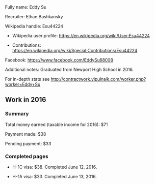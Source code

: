 Fully name: Eddy Su

Recruiter: Ethan Bashkansky

Wikipedia handle: Esu44224

* Wikipedia user profile: https://en.wikipedia.org/wiki/User:Esu44224

* Contributions: https://en.wikipedia.org/wiki/Special:Contributions/Esu44224

Facebook: https://www.facebook.com/EddySu98008

Additional notes: Graduated from Newport High School in 2016.

For in-depth stats see http://contractwork.vipulnaik.com/worker.php?worker=Eddy+Su

== Work in 2016 ==

=== Summary ===

Total money earned (taxable income for 2016): $71

Payment made: $38

Pending payment: $33

=== Completed pages ===

* H-1C visa: $38. Completed June 12, 2016.

* H-1A visa: $33. Completed June 13, 2016.
